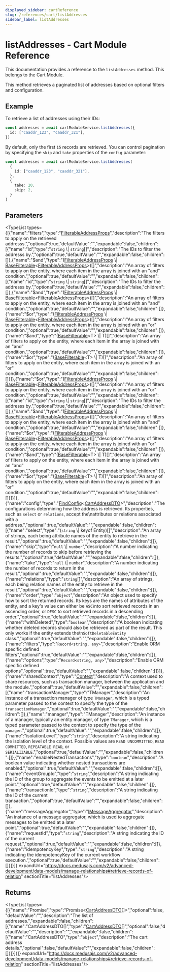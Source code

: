 ```yaml
---
displayed_sidebar: cartReference
slug: /references/cart/listAddresses
sidebar_label: listAddresses
---
```



# listAddresses - Cart Module Reference

This documentation provides a reference to the `listAddresses` method. This belongs to the Cart Module.

This method retrieves a paginated list of addresses based on optional filters and configuration.

## Example

To retrieve a list of addresses using their IDs:

```ts
const addresses = await cartModuleService.listAddresses({
  id: ["caaddr_123", "caaddr_321"],
})
```

By default, only the first `15` records are retrieved. You can control pagination by specifying the `skip` and `take` properties of the `config` parameter:

```ts
const addresses = await cartModuleService.listAddresses(
  {
    id: ["caaddr_123", "caaddr_321"],
  },
  {
    take: 20,
    skip: 2,
  }
)
```

## Parameters

<TypeList types={[{"name":"filters","type":"[FilterableAddressProps](../../../interfaces/cart.FilterableAddressProps/page.mdx)","description":"The filters to apply on the retrieved addresss.","optional":true,"defaultValue":"","expandable":false,"children":[{"name":"id","type":"`string` \\| `string`[]","description":"The IDs to filter the addresss by.","optional":true,"defaultValue":"","expandable":false,"children":[]},{"name":"$and","type":"([FilterableAddressProps](../../../interfaces/cart.FilterableAddressProps/page.mdx) \\| [BaseFilterable](../../../interfaces/cart.BaseFilterable/page.mdx)&#60;[FilterableAddressProps](../../../interfaces/cart.FilterableAddressProps/page.mdx)&#62;)[]","description":"An array of filters to apply on the entity, where each item in the array is joined with an \"and\" condition.","optional":true,"defaultValue":"","expandable":false,"children":[{"name":"id","type":"`string` \\| `string`[]","description":"The IDs to filter the addresss by.","optional":true,"defaultValue":"","expandable":false,"children":[]},{"name":"$and","type":"([FilterableAddressProps](../../../interfaces/cart.FilterableAddressProps/page.mdx) \\| [BaseFilterable](../../../interfaces/cart.BaseFilterable/page.mdx)&#60;[FilterableAddressProps](../../../interfaces/cart.FilterableAddressProps/page.mdx)&#62;)[]","description":"An array of filters to apply on the entity, where each item in the array is joined with an \"and\" condition.","optional":true,"defaultValue":"","expandable":false,"children":[]},{"name":"$or","type":"([FilterableAddressProps](../../../interfaces/cart.FilterableAddressProps/page.mdx) \\| [BaseFilterable](../../../interfaces/cart.BaseFilterable/page.mdx)&#60;[FilterableAddressProps](../../../interfaces/cart.FilterableAddressProps/page.mdx)&#62;)[]","description":"An array of filters to apply on the entity, where each item in the array is joined with an \"or\" condition.","optional":true,"defaultValue":"","expandable":false,"children":[]},{"name":"$and","type":"([BaseFilterable](../../../interfaces/cart.BaseFilterable/page.mdx)&#60;T&#62; \\| T)[]","description":"An array of filters to apply on the entity, where each item in the array is joined with an \"and\" condition.","optional":true,"defaultValue":"","expandable":false,"children":[]},{"name":"$or","type":"([BaseFilterable](../../../interfaces/cart.BaseFilterable/page.mdx)&#60;T&#62; \\| T)[]","description":"An array of filters to apply on the entity, where each item in the array is joined with an \"or\" condition.","optional":true,"defaultValue":"","expandable":false,"children":[]}]},{"name":"$or","type":"([FilterableAddressProps](../../../interfaces/cart.FilterableAddressProps/page.mdx) \\| [BaseFilterable](../../../interfaces/cart.BaseFilterable/page.mdx)&#60;[FilterableAddressProps](../../../interfaces/cart.FilterableAddressProps/page.mdx)&#62;)[]","description":"An array of filters to apply on the entity, where each item in the array is joined with an \"or\" condition.","optional":true,"defaultValue":"","expandable":false,"children":[{"name":"id","type":"`string` \\| `string`[]","description":"The IDs to filter the addresss by.","optional":true,"defaultValue":"","expandable":false,"children":[]},{"name":"$and","type":"([FilterableAddressProps](../../../interfaces/cart.FilterableAddressProps/page.mdx) \\| [BaseFilterable](../../../interfaces/cart.BaseFilterable/page.mdx)&#60;[FilterableAddressProps](../../../interfaces/cart.FilterableAddressProps/page.mdx)&#62;)[]","description":"An array of filters to apply on the entity, where each item in the array is joined with an \"and\" condition.","optional":true,"defaultValue":"","expandable":false,"children":[]},{"name":"$or","type":"([FilterableAddressProps](../../../interfaces/cart.FilterableAddressProps/page.mdx) \\| [BaseFilterable](../../../interfaces/cart.BaseFilterable/page.mdx)&#60;[FilterableAddressProps](../../../interfaces/cart.FilterableAddressProps/page.mdx)&#62;)[]","description":"An array of filters to apply on the entity, where each item in the array is joined with an \"or\" condition.","optional":true,"defaultValue":"","expandable":false,"children":[]},{"name":"$and","type":"([BaseFilterable](../../../interfaces/cart.BaseFilterable/page.mdx)&#60;T&#62; \\| T)[]","description":"An array of filters to apply on the entity, where each item in the array is joined with an \"and\" condition.","optional":true,"defaultValue":"","expandable":false,"children":[]},{"name":"$or","type":"([BaseFilterable](../../../interfaces/cart.BaseFilterable/page.mdx)&#60;T&#62; \\| T)[]","description":"An array of filters to apply on the entity, where each item in the array is joined with an \"or\" condition.","optional":true,"defaultValue":"","expandable":false,"children":[]}]}]},{"name":"config","type":"[FindConfig](../../../interfaces/cart.FindConfig/page.mdx)&#60;[CartAddressDTO](../../../interfaces/cart.CartAddressDTO/page.mdx)&#62;","description":"The configurations determining how the address is retrieved. Its properties, such as `select` or `relations`, accept the\nattributes or relations associated with a address.","optional":true,"defaultValue":"","expandable":false,"children":[{"name":"select","type":"(`string` \\| keyof Entity)[]","description":"An array of strings, each being attribute names of the entity to retrieve in the result.","optional":true,"defaultValue":"","expandable":false,"children":[]},{"name":"skip","type":"`null` \\| `number`","description":"A number indicating the number of records to skip before retrieving the results.","optional":true,"defaultValue":"","expandable":false,"children":[]},{"name":"take","type":"`null` \\| `number`","description":"A number indicating the number of records to return in the result.","optional":true,"defaultValue":"","expandable":false,"children":[]},{"name":"relations","type":"`string`[]","description":"An array of strings, each being relation names of the entity to retrieve in the result.","optional":true,"defaultValue":"","expandable":false,"children":[]},{"name":"order","type":"`object`","description":"An object used to specify how to sort the returned records. Its keys are the names of attributes of the entity, and a key's value can either be `ASC`\nto sort retrieved records in an ascending order, or `DESC` to sort retrieved records in a descending order.","optional":true,"defaultValue":"","expandable":false,"children":[]},{"name":"withDeleted","type":"`boolean`","description":"A boolean indicating whether deleted records should also be retrieved as part of the result. This only works if the entity extends the\n`SoftDeletableEntity` class.","optional":true,"defaultValue":"","expandable":false,"children":[]},{"name":"filters","type":"`Record<string, any>`","description":"Enable ORM specific defined filters","optional":true,"defaultValue":"","expandable":false,"children":[]},{"name":"options","type":"`Record<string, any>`","description":"Enable ORM specific defined options","optional":true,"defaultValue":"","expandable":false,"children":[]}]},{"name":"sharedContext","type":"[Context](../../../interfaces/cart.Context/page.mdx)","description":"A context used to share resources, such as transaction manager, between the application and the module.","optional":true,"defaultValue":"","expandable":false,"children":[{"name":"transactionManager","type":"TManager","description":"An instance of a transaction manager of type `TManager`, which is a typed parameter passed to the context to specify the type of the `transactionManager`.","optional":true,"defaultValue":"","expandable":false,"children":[]},{"name":"manager","type":"TManager","description":"An instance of a manager, typically an entity manager, of type `TManager`, which is a typed parameter passed to the context to specify the type of the `manager`.","optional":true,"defaultValue":"","expandable":false,"children":[]},{"name":"isolationLevel","type":"`string`","description":"A string indicating the isolation level of the context. Possible values are `READ UNCOMMITTED`, `READ COMMITTED`, `REPEATABLE READ`, or `SERIALIZABLE`.","optional":true,"defaultValue":"","expandable":false,"children":[]},{"name":"enableNestedTransactions","type":"`boolean`","description":"A boolean value indicating whether nested transactions are enabled.","optional":true,"defaultValue":"","expandable":false,"children":[]},{"name":"eventGroupId","type":"`string`","description":"A string indicating the ID of the group to aggregate the events to be emitted at a later point.","optional":true,"defaultValue":"","expandable":false,"children":[]},{"name":"transactionId","type":"`string`","description":"A string indicating the ID of the current transaction.","optional":true,"defaultValue":"","expandable":false,"children":[]},{"name":"messageAggregator","type":"[IMessageAggregator](../../../interfaces/cart.IMessageAggregator/page.mdx)","description":"An instance of a message aggregator, which is used to aggregate messages to be emitted at a later point.","optional":true,"defaultValue":"","expandable":false,"children":[]},{"name":"requestId","type":"`string`","description":"A string indicating the ID of the current request.","optional":true,"defaultValue":"","expandable":false,"children":[]},{"name":"idempotencyKey","type":"`string`","description":"A string indicating the idempotencyKey of the current workflow execution.","optional":true,"defaultValue":"","expandable":false,"children":[]}]}]} expandUrl="https://docs.medusajs.com/v2/advanced-development/data-models/manage-relationships#retrieve-records-of-relation" sectionTitle="listAddresses"/>

## Returns

<TypeList types={[{"name":"Promise","type":"Promise&#60;[CartAddressDTO](../../../interfaces/cart.CartAddressDTO/page.mdx)[]&#62;","optional":false,"defaultValue":"","description":"The list of addresses.","expandable":false,"children":[{"name":"CartAddressDTO[]","type":"[CartAddressDTO](../../../interfaces/cart.CartAddressDTO/page.mdx)[]","optional":false,"defaultValue":"","description":"","expandable":false,"children":[{"name":"CartAddressDTO","type":"`object`","description":"The cart address details.","optional":false,"defaultValue":"","expandable":false,"children":[]}]}]}]} expandUrl="https://docs.medusajs.com/v2/advanced-development/data-models/manage-relationships#retrieve-records-of-relation" sectionTitle="listAddresses"/>
